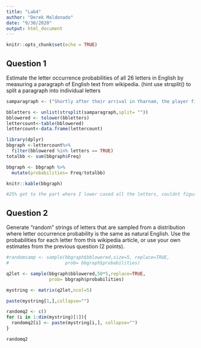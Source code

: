 ```yaml
---
title: "Lab4"
author: "Derek Maldonado"
date: "9/30/2020"
output: html_document
---
```


```r
knitr::opts_chunk$set(echo = TRUE)
```

## Question 1
Estimate the letter occurrence probabilities of all 26 letters in English by measuring a paragraph of English text from wikipedia. (hint use strsplit() to split a paragraph into individual letters


```r
samparagraph <- ("Shortly after their arrival in Yharnam, the player finds their first Lamp. They light it, and are transported to a spectral realm called the Hunter's Dream, which acts as both a sanctuary and workshop. The player encounters two entities: Gehrman, an elderly, wheelchair-bound man who provides advice to Hunters like the player; and the Doll, a living life-size doll that assists the player in leveling up and emotionally bonds with the Hunter over the course of the game. Gehrman informs the player that in order to obtain the blood they seek and escape the dream, they must hunt down the various monsters plaguing Yharnam, and halt the source of the plague. As the Hunter delves deeper into the city, they begin to learn its dark secrets, as well as the origin of the plague ravaging it. Long ago, the residents of Yharnam began worshiping ancient, eldritch cosmic beings known as the Great Ones after scholars from the College of Byrgenwerth discovered something referred to as a medium in the ruins of an ancient, highly advanced civilization that Yharnam was built on top of. The Great Ones provided the healing blood Yharnam was famous for, which is also the source of the plague.")

bbletters <- unlist(strsplit(samparagraph,split= ""))
bblowered <- tolower(bbletters)
lettercount<-table(bblowered)
lettercount<-data.frame(lettercount)

library(dplyr)
bbgraph <-lettercount%>%
  filter(bblowered %in% letters == TRUE)
totalbb <- sum(bbgraph$Freq)

bbgraph <- bbgraph %>%
  mutate(probabilities= Freq/totalbb)

knitr::kable(bbgraph)

#25% got to the part where I lower cased all the letters, couldnt figure out how to remove punctuation

```

## Question 2
Generate “random” strings of letters that are sampled from a distribution where letter occurrence probability is the same as natural English. Use the probabilities for each letter from this wikipedia article, or use your own estimates from the previous question (2 points).


```r

#randomsamp <- sample(bbgraph$bblowered,size=5, replace=TRUE,
#                     prob= bbgraph$probabilities)

q2let <- sample(bbgraph$bblowered,50*5,replace=TRUE,
                prob= bbgraph$probabilities)

mystring <- matrix(q2let,ncol=5)

paste(mystring[1,],collapse="")

randomq2 <- c()
for (i in 1:dim(mystring)[1]){
  randomq2[i] <- paste(mystring[i,], collapse="")
}

randomq2
```


